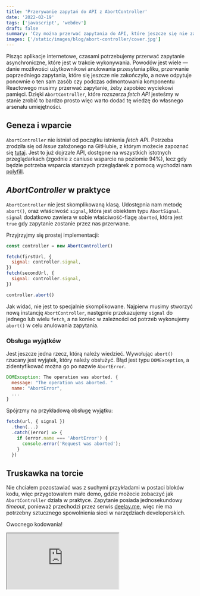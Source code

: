 ```yaml
---
title: 'Przerywanie zapytań do API z AbortController'
date: '2022-02-19'
tags: ['javascript', 'webdev']
draft: false
summary: 'Czy można przerwać zapytania do API, które jeszcze się nie zakończyły? Z interfejsem AbortController, który jest dostarczany przez wszystkie nowoczesne przeglądarki, jesteśmy w stanie to zrobić.'
images: ['/static/images/blog/abort-controller/cover.jpg']
---
```


Pisząc aplikacje internetowe, czasami potrzebujemy przerwać zapytanie asynchroniczne, które jest w trakcie wykonywania. Powodów jest wiele — danie możliwości użytkownikowi anulowania przesyłania pliku, przerwanie poprzedniego zapytania, które się jeszcze nie zakończyło, a nowe odpytuje ponownie o ten sam zasób czy podczas odmontowania komponentu Reactowego musimy przerwać zapytanie, żeby zapobiec wyciekowi pamięci. Dzięki `AbortController`, które rozszerza _fetch API_ jesteśmy w stanie zrobić to bardzo prosto więc warto dodać tę wiedzę do własnego arsenału umiejętności.

## Geneza i wparcie

`AbortController` nie istniał od początku istnienia _fetch API_. Potrzeba zrodziła się od _Issue_ założonego na GitHubie, z którym możecie zapoznać się [tutaj](https://github.com/whatwg/fetch/issues/27). Jest to już dojrzałe API, dostępne na wszystkich istotnych przeglądarkach (zgodnie z caniuse wsparcie na poziomie 94%), lecz gdy będzie potrzeba wsparcia starszych przeglądarek z pomocą wychodzi nam [polyfill](https://github.com/mo/abortcontroller-polyfill).

## _AbortController_ w praktyce

`AbortController` nie jest skomplikowaną klasą. Udostępnia nam metodę `abort()`, oraz właściwość `signal`, która jest obiektem typu `AbortSignal`. `signal` dodatkowo zawiera w sobie właściwość-flagę `aborted`, która jest `true` gdy zapytanie zostanie przez nas przerwane.

Przyjrzyjmy się prostej implementacji:

```javascript
const controller = new AbortController()

fetch(firstUrl, {
  signal: controller.signal,
})
fetch(secondUrl, {
  signal: controller.signal,
})

controller.abort()
```

Jak widać, nie jest to specjalnie skomplikowane. Najpierw musimy stworzyć nową instancję `AbortController`, następnie przekazujemy `signal` do jednego lub wielu `fetch`, a na koniec w zależności od potrzeb wykonujemy `abort()` w celu anulowania zapytania.

### Obsługa wyjątków

Jest jeszcze jedna rzecz, którą należy wiedzieć. Wywołując `abort()` rzucany jest wyjątek, który należy obsłużyć. Błąd jest typu `DOMException`, a zidentyfikować można go po nazwie `AbortError`.

```javascript
DOMException: The operation was aborted. {
  message: "The operation was aborted. "
  name: "AbortError",
  ...
}
```

Spójrzmy na przykładową obsługę wyjątku:

```typescript
fetch(url, { signal })
  .then(...)
  .catch((error) => {
    if (error.name === 'AbortError') {
      console.error('Request was aborted');
    }
  })
```

## Truskawka na torcie

Nie chciałem pozostawiać was z suchymi przykładami w postaci bloków kodu, więc przygotowałem małe demo, gdzie możecie zobaczyć jak `AbortController` działa w praktyce. Zapytanie posiada jednosekundowy _timeout_, ponieważ przechodzi przez serwis [deelay.me](https://deelay.me/), więc nie ma potrzebny sztucznego spowolnienia sieci w narzędziach developerskich.

Owocnego kodowania!

<iframe
  src="https://codesandbox.io/embed/abortcontroller-xqohhf?autoresize=1&fontsize=14&hidenavigation=1&theme=dark"
  loading="lazy"
  style={{ width: '100%', height: 500, border: 0, borderRadius: 4, overflow: 'hidden' }}
  title="AbortController"
  allow="accelerometer; ambient-light-sensor; camera; encrypted-media; geolocation; gyroscope; hid; microphone; midi; payment; usb; vr; xr-spatial-tracking"
  sandbox="allow-forms allow-modals allow-popups allow-presentation allow-same-origin allow-scripts"
></iframe>
